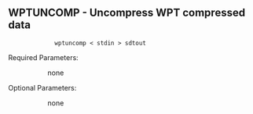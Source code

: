 ==   WPTUNCOMP - Uncompress  WPT compressed data     ==                       
                                                                        
::<source>  wptuncomp < stdin > sdtout    </source>                                       
                                                                        
Required Parameters:                                                   
::none                                                                  
Optional Parameters:                                                   
::none   